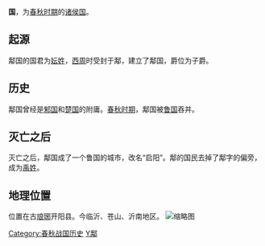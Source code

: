 {{Expert|time=2015-12-14T03:54:12+00:00}}

{{周代诸侯国
|国名=鄅
|国君姓氏=妘
|爵位=子
|国都=鄅<small>([[山东省|山东省]]临沂县北十五里)</small>
|分封者=不详
|始祖=不详
|建国年=不详
|灭亡年=[[春秋时期|春秋时期]]
|灭亡原因=被[[鲁国|鲁国]]灭亡
|史书记载=[[春秋_(书)|春秋]]和[[春秋左氏传|春秋左氏传]]见于<small>[[鲁昭公|昭公]]十八年</small>
}}

'''{{ruby-py|鄅|-{zh-cn:yǔ}-}}国'''，为[[春秋时期|春秋时期]]的[[诸侯国|诸侯国]]。

==起源==
鄅国的国君为[[妘姓|妘姓]]，[[西周|西周]]时受封于鄅，建立了鄅国，爵位为子爵。
==历史==
鄅国曾经是[[邾国|邾国]]和[[楚国|楚国]]的附庸。[[春秋时期|春秋时期]]，鄅国被[[鲁国|鲁国]]吞并。
==灭亡之后==
灭亡之后，鄅国成了一个鲁国的城市，改名“启阳”。鄅的国民去掉了鄅字的偏旁，成为[[禹姓|禹姓]]。
==地理位置== 
位置在古[[琅琊|琅琊]]开阳县。今临沂、苍山、沂南地区。
[[File:鄅国遗址.jpg|缩略图]]
{{周代諸侯列國}}
{{山东省先秦列国}}

[[Category:春秋战国历史|Category:春秋战国历史]]
[[Category:春秋時期的國家|Y鄅]]
